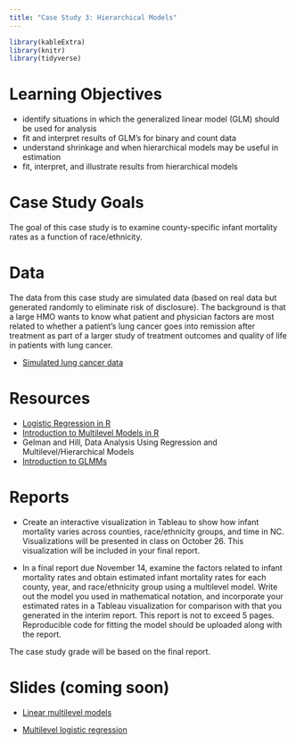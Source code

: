 ```yaml
---
title: "Case Study 3: Hierarchical Models"
---
```


```r
library(kableExtra)
library(knitr)
library(tidyverse)
```


# Learning Objectives

- identify situations in which the generalized linear model (GLM) should be used for analysis 
- fit and interpret results of GLM's for binary and count data
- understand shrinkage and when hierarchical models may be useful in estimation
- fit, interpret, and illustrate results from hierarchical models


# Case Study Goals 

The goal of this case study is to examine county-specific infant mortality rates as a function of race/ethnicity.


# Data 

The data from this case study are simulated data (based on real data but generated randomly to eliminate risk of disclosure). The background is that a large HMO wants to know what patient and physician factors are most related to whether a patient’s lung cancer goes into remission after treatment as part of a larger study of treatment outcomes and quality of life in patients with lung cancer.

- [Simulated lung cancer data](https://stats.idre.ucla.edu/stat/data/hdp.csv)


# Resources

- [Logistic Regression in R](https://stats.idre.ucla.edu/r/dae/logit-regression/)
- [Introduction to Multilevel Models in R](https://rpubs.com/rslbliss/r_mlm_ws)
- Gelman and Hill, Data Analysis Using Regression and Multilevel/Hierarchical Models
- [Introduction to GLMMs](https://stats.idre.ucla.edu/other/mult-pkg/introduction-to-generalized-linear-mixed-models/)

# Reports

- Create an interactive visualization in Tableau to show how infant mortality varies across counties, race/ethnicity groups, and time in NC. Visualizations will be presented in class on October 26. This visualization will be included in your final report.

- In a final report due November 14, examine the factors related to infant mortality rates and obtain estimated infant mortality rates for each county, year, and race/ethnicity group using a multilevel model. Write out the model you used in mathematical notation, and incorporate your estimated rates in a Tableau visualization for comparison with that you generated in the interim report. This report is not to exceed 5 pages. Reproducible code for fitting the model should be uploaded along with the report.

The case study grade will be based on the final report.



# Slides (coming soon)

- [Linear multilevel models](decks/cs03_1_deck.html)

- [Multilevel logistic regression](decks/cs03_2_deck.html)

